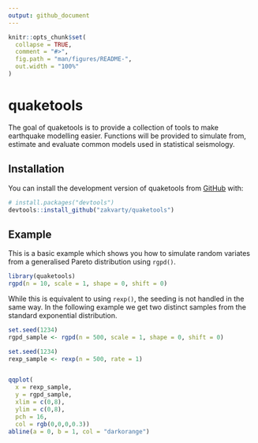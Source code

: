 ```yaml
---
output: github_document
---
```


<!-- README.md is generated from README.Rmd. Please edit that file -->

```r
knitr::opts_chunk$set(
  collapse = TRUE,
  comment = "#>",
  fig.path = "man/figures/README-",
  out.width = "100%"
)
```

# quaketools

<!-- badges: start -->
<!-- badges: end -->

The goal of quaketools is to provide a collection of tools to make earthquake modelling easier. Functions will be provided to simulate from, estimate and evaluate common models used in statistical seismology.

## Installation

You can install the development version of quaketools from [GitHub](https://github.com/) with:

``` r
# install.packages("devtools")
devtools::install_github("zakvarty/quaketools")
```

## Example

This is a basic example which shows you how to simulate random variates from a generalised Pareto distribution using `rgpd()`.

```r
library(quaketools)
rgpd(n = 10, scale = 1, shape = 0, shift = 0)
```
While this is equivalent to using `rexp()`, the seeding is not handled in the same way. In the following example we get two distinct samples from the standard exponential distribution. 

```r
set.seed(1234)
rgpd_sample <- rgpd(n = 500, scale = 1, shape = 0, shift = 0)

set.seed(1234)
rexp_sample <- rexp(n = 500, rate = 1)


qqplot(
  x = rexp_sample,
  y = rgpd_sample, 
  xlim = c(0,8),
  ylim = c(0,8), 
  pch = 16,
  col = rgb(0,0,0,0.3))
abline(a = 0, b = 1, col = "darkorange")
```
